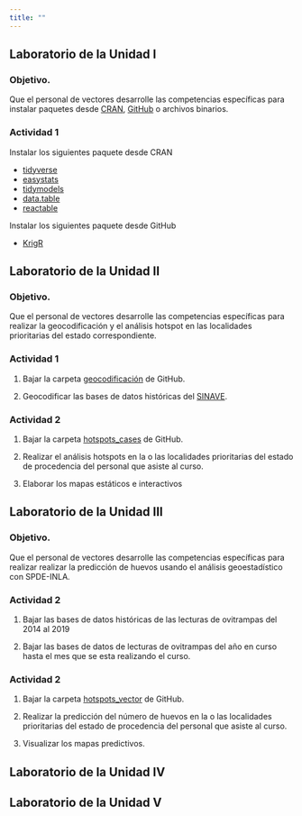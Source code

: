 ```yaml
---
title: ""
---
```


## Laboratorio de la Unidad I

### Objetivo.

Que el personal de vectores desarrolle las competencias específicas para instalar paquetes desde [CRAN](https://cran.r-project.org), [GitHub](https://github.com) o archivos binarios.


### Actividad 1

Instalar los siguientes paquete desde CRAN

   - [tidyverse](https://www.tidyverse.org)
   - [easystats](https://easystats.github.io/easystats/)
   - [tidymodels](https://www.tidymodels.org)
   - [data.table](http://rdatatable.gitlab.io/data.table/)
   - [reactable](https://glin.github.io/reactable/)
   
Instalar los siguientes paquete desde GitHub

   - [KrigR](https://github.com/ErikKusch/KrigR)


## Laboratorio de la Unidad II


### Objetivo.

Que el personal de vectores desarrolle las competencias específicas para realizar la geocodificación y el análisis hotspot en las localidades prioritarias del estado correspondiente.


### Actividad 1

1. Bajar la carpeta [geocodificación](https://github.com/fdzul/geocodificacion) de GitHub.

2. Geocodificar las bases de datos históricas del [SINAVE](https://www.sinave.gob.mx).



### Actividad 2

1. Bajar la carpeta [hotspots_cases](https://github.com/fdzul/hotspots_cases) de GitHub.

2. Realizar el análisis hotspots en la o las localidades prioritarias del estado de procedencia del personal que asiste al curso.

3. Elaborar los mapas estáticos e interactivos


## Laboratorio de la Unidad III

### Objetivo.

Que el personal de vectores desarrolle las competencias específicas para realizar realizar la predicción de huevos usando el análisis geoestadístico con SPDE-INLA.


### Actividad 2

1. Bajar las bases de datos históricas de las lecturas de ovitrampas del 2014 al 2019

2. Bajar las bases de datos de lecturas de ovitrampas del año en curso hasta el mes que se esta realizando el curso.

### Actividad 2

1. Bajar la carpeta [hotspots_vector](https://github.com/fdzul/hotspots_vector) de GitHub.

2. Realizar la predicción del número de huevos en la o las localidades prioritarias del estado de procedencia del personal que asiste al curso.

3. Visualizar los mapas predictivos.

## Laboratorio de la Unidad IV


## Laboratorio de la Unidad V
